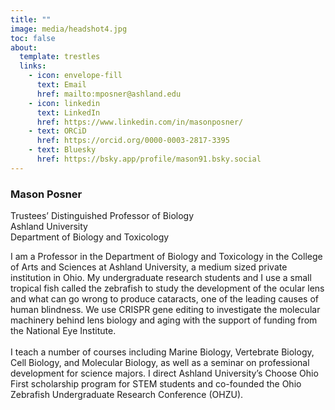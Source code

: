 ```yaml
---
title: ""
image: media/headshot4.jpg
toc: false
about: 
  template: trestles
  links: 
    - icon: envelope-fill
      text: Email
      href: mailto:mposner@ashland.edu
    - icon: linkedin
      text: LinkedIn
      href: https://www.linkedin.com/in/masonposner/
    - text: ORCiD
      href: https://orcid.org/0000-0003-2817-3395
    - text: Bluesky
      href: https://bsky.app/profile/mason91.bsky.social
---
```


### Mason Posner

Trustees' Distinguished Professor of Biology\
Ashland University\
Department of Biology and Toxicology

I am a Professor in the Department of Biology and Toxicology in the College of Arts and Sciences at Ashland University, a medium sized private institution in Ohio. My undergraduate research students and I use a small tropical fish called the zebrafish to study the development of the ocular lens and what can go wrong to produce cataracts, one of the leading causes of human blindness. We use CRISPR gene editing to investigate the molecular machinery behind lens biology and aging with the support of funding from the National Eye Institute.\
\
I teach a number of courses including Marine Biology, Vertebrate Biology, Cell Biology, and Molecular Biology, as well as a seminar on professional development for science majors. I direct Ashland University's Choose Ohio First scholarship program for STEM students and co-founded the Ohio Zebrafish Undergraduate Research Conference (OHZU).\
